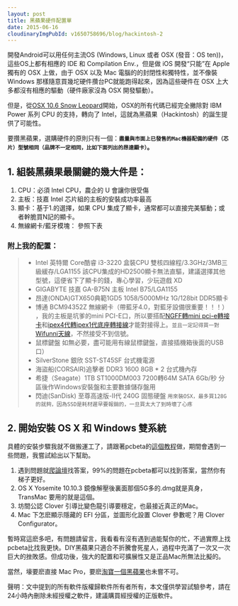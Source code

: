 ```yaml
---
layout: post
title: 黑蘋果硬件配置單
date: 2015-06-16
cloudinaryImgPubId: v1650758696/blog/hackintosh-2
---
```



開發Android可以用任何主流OS (Windows, Linux 或者 OSX (發音：OS ten))，這些OS上都有相應的 IDE 和 Compilation Env.，但是做 iOS 開發“只能”在 Apple 獨有的 OSX 上做，由于 OSX 以及 Mac 電腦的的封閉性和獨特性，並不像裝 Windows 那樣隨意買幾坨硬件攢台PC就能跑得起來，因為這些硬件在 OSX 上大多都沒有相應的驅動（硬件廠家沒為 OSX 開發驅動）。

但是，從[OSX 10.6 Snow Leopard](http://www.cocoachina.com/apple/20130119/5572.html)開始，OSX的所有代碼已經完全撇除對 IBM Power 系列 CPU 的支持，轉向了 Intel，這就為黑蘋果（Hackintosh）的誕生提供了可能性。

要攢黑蘋果，選購硬件的原則只有一個：**`盡量與市面上已發售的Mac機器配備的硬件（芯片）型號相同（品牌不一定相同，比如下面列出的昂達顯卡）`。**

## 1. 組裝黑蘋果最關鍵的幾大件是：
1. CPU：必須 Intel CPU，農企的 U 會讓你很受傷
2. 主板：技嘉 Intel 芯片組的主板的安裝成功率最高
3. 顯卡：基于1.的選擇，如果 CPU 集成了顯卡，通常都可以直接完美驅動；或者幹脆買N記的顯卡。
4. 無線網卡/藍牙模塊： 參照下表

### 附上我的配置：

>* Intel 英特爾 Core酷睿 i3-3220 盒裝CPU 雙核四線程/3.3GHz/3MB三級緩存/LGA1155 該CPU集成的HD2500顯卡無法直驅，建議選擇其他型號，這便省下了顯卡的錢，專心學習，少玩遊戲 XD
>* GIGABYTE 技嘉 GA-B75N 主板 Intel B75/LGA1155 
>* 昂達(ONDA)GTX650典範1GD5 1058/5000MHz 1G/128bit DDR5顯卡
>* 博通 BCM94352Z 無線網卡（帶藍牙4.0，對藍牙設備很重要！！！） ，我的主板是坑爹的mini PCI-E口，所以要搭配[NGFF轉mini pci-e轉接卡](https://item.taobao.com/item.htm?id=43414511551&_u=lc741n7a38)和[ipex4代轉ipex1代底座轉接線](https://item.taobao.com/item.htm?id=528150772581&_u=lc741na3f4)才能對接得上。`並且一定記得買一對`[Wifunni天線](http://item.taobao.com/item.htm?id=15968550189)，不然接受不到信號。
>* 鼠標鍵盤 如無必要，盡可能用有線鼠標鍵盤，直接插機箱後面的USB口）
>* SilverStone 銀欣 SST-ST45SF 台式機電源
>* 海盜船(CORSAIR)追擊者 DDR3 1600 8GB * 2 台式機內存
>* 希捷（Seagate）1TB ST1000DM003 7200轉64M SATA 6Gb/秒 分區後作Windows安裝盤和主要數據儲存盤用
>* 閃迪(SanDisk) 至尊高速版-II代 240G 固態硬盤 `用來裝OSX，最多買128G的就夠，因為SSD是耗材遲早要報銷的，一旦買太大了到時壞了心疼`

## 2. 開始安裝 OS X 和 Windows 雙系統
具體的安裝步驟我就不做搬運工了，請跟著pcbeta的[這個教程](http://bbs.pcbeta.com/viewthread-1542110-1-1.html)做，期間會遇到一些問題，我嘗試給出以下幫助。

1. 遇到問題就[爬論壇](http://bbs.pcbeta.com/viewthread-1494831-1-1.html)找答案，99%的問題在pcbeta都可以找到答案，當然你有梯子更好。
2. OS X Yosemite 10.10.3 鏡像解壓後裏面那個5G多的.dmg就是真身，TransMac 要用的就是這個。
3. 坊間公認 Clover 引導比變色龍引導要穩定，也最接近真正的Mac。
4. Mac 下怎麽顯示隱藏的 EFI 分區，並圖形化設置 Clover 參數呢？用 Clover Configurator。

暫時寫這麽多吧，有問題請留言，我看看有沒有遇到過能幫你的忙，不過實際上找pcbeta比找我更快。DIY黑蘋果只適合不折騰會死星人，過程中充滿了一次又一次巨大的挫敗感。但成功後，強大的配置和可擴展性又是正品Mac所無法比擬的。

當然，壕要麽直接 Mac Pro，要麽[淘寶一個黑蘋果](http://s.taobao.com/search?q=%E9%BB%91%E8%8B%B9%E6%9E%9C&commend=all&ssid=s5-e&search_type=mall&sourceId=tb.index&spm=a1z02.1.6856637.d4910789)也未嘗不可。

聲明：文中提到的所有軟件版權歸軟件所有者所有，本文僅供學習試驗參考，請在24小時內刪除未經授權之軟件，建議購買經授權的正版軟件。
